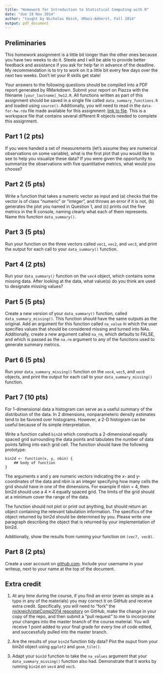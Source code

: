 ```yaml
---
title: "Homework for Introduction to Statistical Computing with R"
date: "due 19 Nov 2014"
author: "taught by Nicholas Reich, UMass-Amherst, Fall 2014"
output: pdf_document
---
```


## Preliminaries
This homework assignment is a little bit longer than the other ones because you have two weeks to do it. Steele and I will be able to provide better feedback and assistance if you ask for help far in advance of the deadline. My recommendation is to try to work on it a little bit every few days over the next two weeks. Don't let your R skills get stale!

Your answers to the following questions should be compiled into a PDF report generated by RMarkdown. Submit your report on Piazza with the filename `[your_lastname]_hw12.R`. All functions written as part of this assignment should be saved in a single file called `data_summary_functions.R` and loaded using `source()`. Additionally, you will need to read in the `data-for-hw.rda` file made available for this assignment: [link to file](http://nickreich.github.io/statComp2014/homework/data-for-hw.rda). This is a workspace file that contains several different R objects needed to complete this assignment. 

## Part 1 (2 pts)
If you were handed a set of measurements (let's assume they are numerical observations on some variable), what is the first plot that you would like to see to help you visualize these data? If you were given the opportunity to summarize the observations with five quantitative metrics, what would you choose?

## Part 2 (5 pts)
Write a function that takes a numeric vector as input and (a) checks that the vector is of class "numeric" or "integer", and throws an error if it is not, (b) generates the plot you named in Question 1, and (c) prints out the five metrics in the R console, naming clearly what each of them represents. Name this function `data_summary()`.

## Part 3 (5 pts)
Run your function on the three vectors called `vec1`, `vec2`, and `vec3`, and print the output for each call to your `data_summary()` function. 

## Part 4 (2 pts)
Run your `data_summary()` function on the `vec4` object, which contains some missing data. After looking at the data, what value(s) do you think are used to designate missing values? 

## Part 5 (5 pts)
Create a new version of your `data_summary()` function, called `data_summary_missing()`. This function should have the same outputs as the original. Add an argument for this function called `na_value` in which the user specifies values that should be considered missing and turned into NAs. Additionally, create a new argument called `na_rm`, which defaults to FALSE, and which is passed as the `na.rm` argument to any of the functions used to generate summary metrics.

## Part 6 (5 pts)
Run your `data_summary_missing()` function on the `vec4`, `vec5`, and `vec6` objects, and print the output for each call to your `data_summary_missing()` function.

## Part 7 (10 pts)
For 1-dimensional data a histogram can serve as a useful summary of the distribution of the data. In 2 dimensions, nonparameteric density estimates tend to be favored over histograms. However, a 2-D histogram can be useful because of its simple interpretation.

Write a function called `bin2d` which constructs a 2-dimensional equally spaced grid surrounding the data points and tabulates the number of data points falling into each grid cell. The function should have the following prototype:

```
bin2d <- function(x, y, nbin) {
    ## body of function
}
```

The arguments x and y are numeric vectors indicating the x- and y-coordinates of the data and nbin is an integer specifying how many cells the grid should have in one of the dimensions. For example if nbin = 4, then bin2d should use a 4 × 4 equally spaced grid. The limits of the grid should at a minimum cover the range of the data.

The function should not plot or print out anything, but should return an object containing the relevant tabulation information. The specifics of the object returned by bin2d should be determined by you. Please write one paragraph describing the object that is returned by your implementation of bin2d.  \footnote{Acknowledgements to Roger Peng for this question.}

Additionally, show the results from running your function on `(vec7, vec8)`.

## Part 8 (2 pts)
Create a user account on [github.com](www.github.com). Include your username in your writeup, next to your name at the top of the document.

## Extra credit
1. At any time during the course, if you find an error (even as simple as a typo in any of the materials) you may correct it on GitHub and receive extra credit. Specifically, you will need to "fork" the [nickreich/statComp2014 repository](https://github.com/nickreich/statComp2014/tree/gh-pages) on GitHub, make the change in your copy of the repo, and then submit a "pull request" to me to incorporate your changes into the master branch of the course material. You will receive 1 point added to your final grade for every line of code edited, and successfully pulled into the master branch. 

2. Are the results of your `bin2d` function tidy data? Plot the ouput from your bin2d object using `ggplot2` and `geom_tile()`.

3. Adapt your `bin2d` function to take the `na_values` argument that your `data_summary_missing()` function also had. Demonstrate that it works by running `bin2d` on `vec4` and `vec5`.
